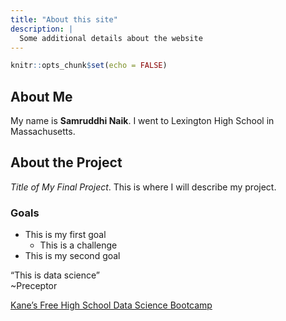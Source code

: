 ```yaml
---
title: "About this site"
description: |
  Some additional details about the website
---
```


```r
knitr::opts_chunk$set(echo = FALSE)
```

## About Me
My name is **Samruddhi Naik**. I went to Lexington High School in Massachusetts.

## About the Project
*Title of My Final Project*. This is where I will describe my project.

### Goals
* This is my first goal
  + This is a challenge
* This is my second goal

"This is data science"  
~Preceptor

[Kane’s Free High School Data Science Bootcamp](https://bootcamp.davidkane.info/)